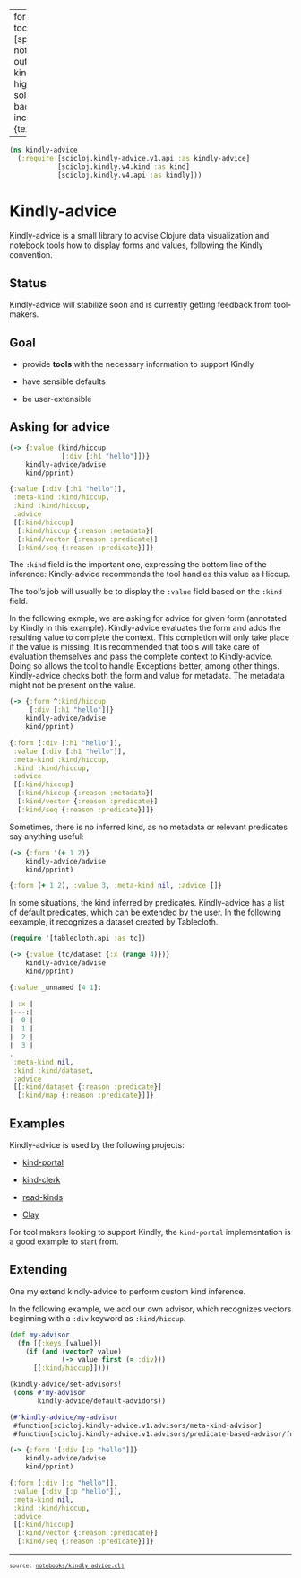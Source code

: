 
---
format:
  html:
    toc: true
    toc-depth: 4
    theme: [spacelab, notebooks/custom.scss]
    output-file: kindly_advice.html
highlight-style: solarized
code-block-background: true
include-in-header: {text: '<link rel = "icon" href = "data:," />'}

---
<style></style><style>.printedClojure .sourceCode {
  background-color: transparent;
  border-style: none;
}
</style>
<script src="kindly_advice_files/md-default0.js" type="text/javascript"></script><script src="kindly_advice_files/md-default1.js" type="text/javascript"></script>

::: {.sourceClojure}
```clojure
(ns kindly-advice
  (:require [scicloj.kindly-advice.v1.api :as kindly-advice]
            [scicloj.kindly.v4.kind :as kind]
            [scicloj.kindly.v4.api :as kindly]))
```
:::



# Kindly-advice

Kindly-advice is a small library to advise Clojure data visualization and notebook tools how to display forms and values, following the Kindly convention.

## Status
Kindly-advice will stabilize soon and is currently getting feedback from tool-makers.

## Goal

- provide **tools** with the necessary information to support Kindly

- have sensible defaults

- be user-extensible

## Asking for advice



::: {.sourceClojure}
```clojure
(-> {:value (kind/hiccup
             [:div [:h1 "hello"]])}
    kindly-advice/advise
    kind/pprint)
```
:::



::: {.printedClojure}
```clojure
{:value [:div [:h1 "hello"]],
 :meta-kind :kind/hiccup,
 :kind :kind/hiccup,
 :advice
 [[:kind/hiccup]
  [:kind/hiccup {:reason :metadata}]
  [:kind/vector {:reason :predicate}]
  [:kind/seq {:reason :predicate}]]}

```
:::



The `:kind` field is the important one, expressing the bottom line of the inference: Kindly-advice recommends the tool handles this value as Hiccup.

The tool's job will usually be to display the `:value` field based on the `:kind` field.

In the following exmple, we are asking for advice for given form (annotated by Kindly in this example).
Kindly-advice evaluates the form and adds the resulting value to complete the context. This completion will only take place if the value is missing. It is recommended that tools will take care of evaluation themselves and pass the complete context to Kindly-advice. Doing so allows the tool to handle Exceptions better, among other things.
Kindly-advice checks both the form and value for metadata. The metadata might not be present on the value.



::: {.sourceClojure}
```clojure
(-> {:form ^:kind/hiccup
     [:div [:h1 "hello"]]}
    kindly-advice/advise
    kind/pprint)
```
:::



::: {.printedClojure}
```clojure
{:form [:div [:h1 "hello"]],
 :value [:div [:h1 "hello"]],
 :meta-kind :kind/hiccup,
 :kind :kind/hiccup,
 :advice
 [[:kind/hiccup]
  [:kind/hiccup {:reason :metadata}]
  [:kind/vector {:reason :predicate}]
  [:kind/seq {:reason :predicate}]]}

```
:::


Sometimes, there is no inferred kind, as no metadata or relevant predicates say anything useful:


::: {.sourceClojure}
```clojure
(-> {:form '(+ 1 2)}
    kindly-advice/advise
    kind/pprint)
```
:::



::: {.printedClojure}
```clojure
{:form (+ 1 2), :value 3, :meta-kind nil, :advice []}

```
:::


In some situations, the kind inferred by predicates. Kindly-advice has a list of default predicates, which can be extended by the user. In the following eexample, it recognizes a dataset created by Tablecloth.


::: {.sourceClojure}
```clojure
(require '[tablecloth.api :as tc])
```
:::



::: {.sourceClojure}
```clojure
(-> {:value (tc/dataset {:x (range 4)})}
    kindly-advice/advise
    kind/pprint)
```
:::



::: {.printedClojure}
```clojure
{:value _unnamed [4 1]:

| :x |
|---:|
|  0 |
|  1 |
|  2 |
|  3 |
,
 :meta-kind nil,
 :kind :kind/dataset,
 :advice
 [[:kind/dataset {:reason :predicate}]
  [:kind/map {:reason :predicate}]]}

```
:::



## Examples

Kindly-advice is used by the following projects:

- [kind-portal](https://github.com/scicloj/kind-portal)

- [kind-clerk](https://github.com/scicloj/kind-clerk)

- [read-kinds](https://github.com/scicloj/read-kinds)

- [Clay](https://scicloj.github.io/clay/)


For tool makers looking to support Kindly, the `kind-portal` implementation is a good example to start from.



## Extending

One my extend kindly-advice to perform custom kind inference.

In the following example, we add our own advisor, which recognizes vectors beginning with a `:div` keyword as `:kind/hiccup`.



::: {.sourceClojure}
```clojure
(def my-advisor
  (fn [{:keys [value]}]
    (if (and (vector? value)
             (-> value first (= :div)))
      [[:kind/hiccup]])))
```
:::



::: {.sourceClojure}
```clojure
(kindly-advice/set-advisors!
 (cons #'my-advisor
       kindly-advice/default-advidors))
```
:::



::: {.printedClojure}
```clojure
(#'kindly-advice/my-advisor
 #function[scicloj.kindly-advice.v1.advisors/meta-kind-advisor]
 #function[scicloj.kindly-advice.v1.advisors/predicate-based-advisor/fn--12333])

```
:::



::: {.sourceClojure}
```clojure
(-> {:form '[:div [:p "hello"]]}
    kindly-advice/advise
    kind/pprint)
```
:::



::: {.printedClojure}
```clojure
{:form [:div [:p "hello"]],
 :value [:div [:p "hello"]],
 :meta-kind nil,
 :kind :kind/hiccup,
 :advice
 [[:kind/hiccup]
  [:kind/vector {:reason :predicate}]
  [:kind/seq {:reason :predicate}]]}

```
:::


<div style="background-color:grey;height:2px;width:100%;"></div>

<div><pre><small><small>source: <a href="https://github.com/scicloj/kindly-noted/blob/main/notebooks/kindly_advice.clj">notebooks/kindly_advice.clj</a></small></small></pre></div>